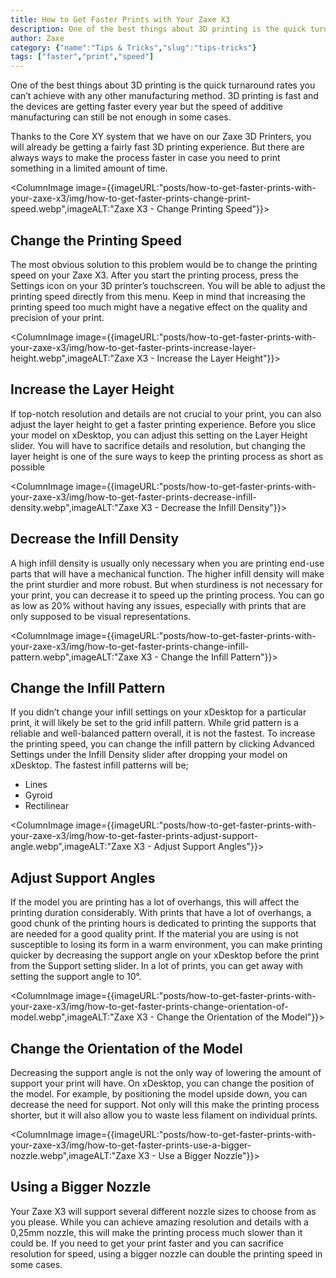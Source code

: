 ```yaml
---
title: How to Get Faster Prints with Your Zaxe X3
description: One of the best things about 3D printing is the quick turnaround rates you can’t achieve with any other manufacturing method. 3D printing is fast and the devices are getting faster every year but the speed of additive manufacturing can still be not enough in some cases. 
author: Zaxe
category: {"name":"Tips & Tricks","slug":"tips-tricks"}
tags: ["faster","print","speed"]
---
```


One of the best things about 3D printing is the quick turnaround rates you can’t achieve with any other manufacturing method. 3D printing is fast and the devices are getting faster every year but the speed of additive manufacturing can still be not enough in some cases. 

Thanks to the Core XY system that we have on our Zaxe 3D Printers, you will already be getting a fairly fast 3D printing experience. But there are always ways to make the process faster in case you need to print something in a limited amount of time.

<ColumnImage image={{imageURL:"posts/how-to-get-faster-prints-with-your-zaxe-x3/img/how-to-get-faster-prints-change-print-speed.webp",imageALT:"Zaxe X3 - Change Printing Speed"}}>
## Change the Printing Speed 

The most obvious solution to this problem would be to change the printing speed on your Zaxe X3. After you start the printing process, press the Settings icon on your 3D printer’s touchscreen. You will be able to adjust the printing speed directly from this menu. Keep in mind that increasing the printing speed too much might have a negative effect on the quality and precision of your print.  
</ColumnImage>

<ColumnImage image={{imageURL:"posts/how-to-get-faster-prints-with-your-zaxe-x3/img/how-to-get-faster-prints-increase-layer-height.webp",imageALT:"Zaxe X3 - Increase the Layer Height"}}>
## Increase the Layer Height 

If top-notch resolution and details are not crucial to your print, you can also adjust the layer height to get a faster printing experience. Before you slice your model on xDesktop, you can adjust this setting on the Layer Height slider. You will have to sacrifice details and resolution, but changing the layer height is one of the sure ways to keep the printing process as short as possible
</ColumnImage>

<ColumnImage image={{imageURL:"posts/how-to-get-faster-prints-with-your-zaxe-x3/img/how-to-get-faster-prints-decrease-infill-density.webp",imageALT:"Zaxe X3 - Decrease the Infill Density"}}>
## Decrease the Infill Density 

A high infill density is usually only necessary when you are printing end-use parts that will have a mechanical function. The higher infill density will make the print sturdier and more robust. But when sturdiness is not necessary for your print, you can decrease it to speed up the printing process. You can go as low as 20% without having any issues, especially with prints that are only supposed to be visual representations. 
</ColumnImage>

<ColumnImage image={{imageURL:"posts/how-to-get-faster-prints-with-your-zaxe-x3/img/how-to-get-faster-prints-change-infill-pattern.webp",imageALT:"Zaxe X3 - Change the Infill Pattern"}}>
## Change the Infill Pattern

If you didn’t change your infill settings on your xDesktop for a particular print, it will likely be set to the grid infill pattern. While grid pattern is a reliable and well-balanced pattern overall, it is not the fastest. To increase the printing speed, you can change the infill pattern by clicking Advanced Settings under the Infill Density slider after dropping your model on xDesktop. The fastest infill patterns will be; 

- Lines 
- Gyroid 
- Rectilinear
</ColumnImage>

<ColumnImage image={{imageURL:"posts/how-to-get-faster-prints-with-your-zaxe-x3/img/how-to-get-faster-prints-adjust-support-angle.webp",imageALT:"Zaxe X3 - Adjust Support Angles"}}>
## Adjust Support Angles 

If the model you are printing has a lot of overhangs, this will affect the printing duration considerably. With prints that have a lot of overhangs, a good chunk of the printing hours is dedicated to printing the supports that are needed for a good quality print. If the material you are using is not susceptible to losing its form in a warm environment, you can make printing quicker by decreasing the support angle on your xDesktop before the print from the Support setting slider. In a lot of prints, you can get away with setting the support angle to 10°.
</ColumnImage>

<ColumnImage image={{imageURL:"posts/how-to-get-faster-prints-with-your-zaxe-x3/img/how-to-get-faster-prints-change-orientation-of-model.webp",imageALT:"Zaxe X3 - Change the Orientation of the Model"}}>
## Change the Orientation of the Model 

Decreasing the support angle is not the only way of lowering the amount of support your print will have. On xDesktop, you can change the position of the model. For example, by positioning the model upside down, you can decrease the need for support. Not only will this make the printing process shorter, but it will also allow you to waste less filament on individual prints.
</ColumnImage>

<ColumnImage image={{imageURL:"posts/how-to-get-faster-prints-with-your-zaxe-x3/img/how-to-get-faster-prints-use-a-bigger-nozzle.webp",imageALT:"Zaxe X3 - Use a Bigger Nozzle"}}>
## Using a Bigger Nozzle

Your Zaxe X3 will support several different nozzle sizes to choose from as you please. While you can achieve amazing resolution and details with a 0,25mm nozzle, this will make the printing process much slower than it could be. If you need to get your print faster and you can sacrifice resolution for speed, using a bigger nozzle can double the printing speed in some cases. 
</ColumnImage>